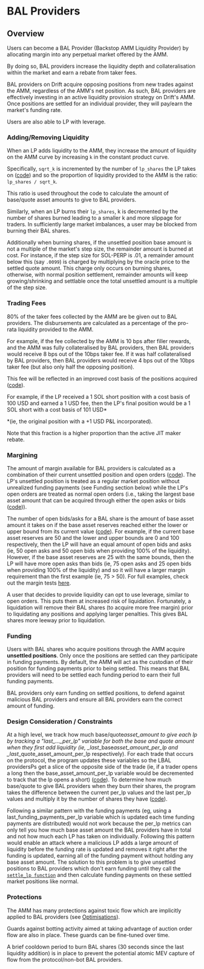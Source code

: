 
# BAL Providers

## Overview

Users can become a BAL Provider (Backstop AMM Liquidity Provider) by allocating margin into any perpetual market offered by the AMM.

By doing so, BAL providers increase the liquidity depth and collateralisation within the market and earn a rebate from taker fees.

BAL providers on Drift acquire opposing positions from new trades against the AMM, regardless of the AMM's net position. As such, BAL providers are effectively investing in an active liquidity provision strategy on Drift's AMM. Once positions are settled for an individual provider, they will pay/earn the market's funding rate.

Users are also able to LP with leverage.

### Adding/Removing Liquidity

When an LP adds liquidity to the AMM, they increase the amount of liquidity on the AMM curve by increasing `k` in the constant product curve.

Specifically, `sqrt_k` is incremented by the number of `lp_shares` the LP takes on ([code](https://github.com/drift-labs/protocol-v2/blob/190b042a4eeec8521aa6e9b54c094fbdea6a28d9/programs/clearing_house/src/lib.rs#L926-L933)) and so the proportion of liquidity provided to the AMM is the ratio: `lp_shares / sqrt_k`.

This ratio is used throughout the code to calculate the amount of base/quote asset amounts to give to BAL providers.

Similarly, when an LP burns their `lp_shares`, k is decremented by the number of shares burned leading to a smaller k and more slippage for traders. In sufficiently large market imbalances, a user may be blocked from burning their BAL shares.

Additionally when burning shares, if the unsettled position base amount is not a multiple of the market's step size, the remainder amount is burned at cost. For instance, if the step size for SOL-PERP is .01, a remainder amount below this (say `.0099`) is charged by multiplying by the oracle price to the settled quote amount. This charge only occurs on burning shares, otherwise, with normal position settlement, remainder amounts will keep growing/shrinking and settlable once the total unsettled amount is a multiple of the step size.

### Trading Fees

80% of the taker fees collected by the AMM are be given out to BAL providers. The disbursements are calculated as a percentage of the pro-rata liquidity provided to the AMM.

For example, if the fee collected by the AMM is 10 bps after filler rewards, and the AMM was fully collateralised by BAL providers, then BAL providers would receive 8 bps out of the 10bps taker fee. If it was half collateralised by BAL providers, then BAL providers would receive 4 bps out of the 10bps taker fee (but also only half the opposing position).

This fee will be reflected in an improved cost basis of the positions acquired ([code](https://github.com/drift-labs/protocol-v2/blob/190b042a4eeec8521aa6e9b54c094fbdea6a28d9/programs/clearing_house/src/controller/position.rs#L469)).

For example, if the LP received a 1 SOL short position with a cost basis of 100 USD and earned a 1 USD fee, then the LP's final position would be a 1 SOL short with a cost basis of 101 USD\*

\*(ie, the original position with a +1 USD P&L incorporated).

Note that this fraction is a higher proportion than the active JIT maker rebate.

### Margining

The amount of margin available for BAL providers is calculated as a combination of their current unsettled position and open orders ([code](https://github.dev/drift-labs/protocol-v2/blob/190b042a4eeec8521aa6e9b54c094fbdea6a28d9/programs/clearing_house/src/math/margin.rs#L181-L208)). The LP's unsettled position is treated as a regular market position without unrealized funding payments (see Funding section below) while the LP's open orders are treated as normal open orders (i.e., taking the largest base asset amount that can be acquired through either the open asks or bids ([code](https://github.com/drift-labs/protocol-v2/blob/190b042a4eeec8521aa6e9b54c094fbdea6a28d9/programs/clearing_house/src/state/user.rs#L237-L258))).

The number of open bids/asks for a BAL share is the amount of base asset amount it takes on if the base asset reserves reached either the lower or upper bound from its current value ([code](https://github.dev/drift-labs/protocol-v2/blob/190b042a4eeec8521aa6e9b54c094fbdea6a28d9/programs/clearing_house/src/math/lp.rs#L120)). For example, if the current base asset reserves are 50 and the lower and upper bounds are 0 and 100 respectively, then the LP will have an equal amount of open bids and asks (ie, 50 open asks and 50 open bids when providing 100% of the liquidity). However, if the base asset reserves are 25 with the same bounds, then the LP will have more open asks than bids (ie, 75 open asks and 25 open bids when providing 100% of the liquidity) and so it will have a larger margin requirement than the first example (ie, 75 > 50). For full examples, check out the margin tests [here](https://github.dev/drift-labs/protocol-v2/blob/190b042a4eeec8521aa6e9b54c094fbdea6a28d9/programs/clearing_house/src/math/margin.rs#L789-L790).

A user that decides to provide liquidity can opt to use leverage, similar to open orders. This puts them at increased risk of liquidation. Fortunately, a liquidation will remove their BAL shares (to acquire more free margin) prior to liquidating any positions and applying larger penalties. This gives BAL shares more leeway prior to liquidation.

### Funding

Users with BAL shares who acquire positions through the AMM acquire **unsettled positions**. Only once the positions are settled can they participate in funding payments. By default, the AMM will act as the custodian of their position for funding payments prior to being settled. This means that BAL providers will need to be settled each funding period to earn their full funding payments.

BAL providers only earn funding on settled positions, to defend against malicious BAL providers and ensure all BAL providers earn the correct amount of funding.

### Design Consideration / Constraints

At a high level, we track how much base/quote*asset_amount to give each lp by tracking a "last\_...\_per_lp" variable for both the base and quote amount when they first add liquidity (ie, \_last*\_base*asset_amount_per_lp and \_last*\_quote_asset_amount_per_lp respectively). For each trade that occurs on the protocol, the program updates these variables so the LBAL providersPs get a slice of the opposite side of the trade (ie, if a trader opens a long then the base_asset_amount_per_lp variable would be decremented to track that the lp opens a short) ([code](https://github.com/drift-labs/protocol-v2/blob/190b042a4eeec8521aa6e9b54c094fbdea6a28d9/programs/clearing_house/src/controller/position.rs#L433-L448)). To determine how much base/quote to give BAL providers when they burn their shares, the program takes the difference between the current per_lp values and the last per_lp values and multiply it by the number of shares they have ([code](https://github.com/drift-labs/protocol-v2/blob/190b042a4eeec8521aa6e9b54c094fbdea6a28d9/programs/clearing_house/src/math/lp.rs#L62-L73)).

Following a similar pattern with the funding payments (eg, using a last_funding_payments_per_lp variable which is updated each time funding payments are distributed) would not work because the per_lp metrics can only tell you how much base asset amount the BAL providers have in total and not how much each LP has taken on individually. Following this pattern would enable an attack where a malicious LP adds a large amount of liquidity before the funding rate is updated and removes it right after the funding is updated, earning all of the funding payment without holding any base asset amount. The solution to this problem is to give unsettled positions to BAL providers which don't earn funding until they call the [`settle_lp function`](https://github.com/drift-labs/protocol-v2/blob/190b042a4eeec8521aa6e9b54c094fbdea6a28d9/programs/clearing_house/src/lib.rs#L780) and then calculate funding payments on these settled market positions like normal.

### Protections

The AMM has many protections against toxic flow which are implicitly applied to BAL providers (see [Optimisations](/about-v2/optimizations)).

Guards against botting activity aimed at taking advantage of auction order flow are also in place. These guards can be fine-tuned over time.

<Callout type="info" emoji="⬇️">
A brief cooldown period to burn BAL shares (30 seconds since the last liquidity addition) is in place to prevent the potential atomic MEV capture of flow from the protocol/non-bot BAL providers.
</Callout>
